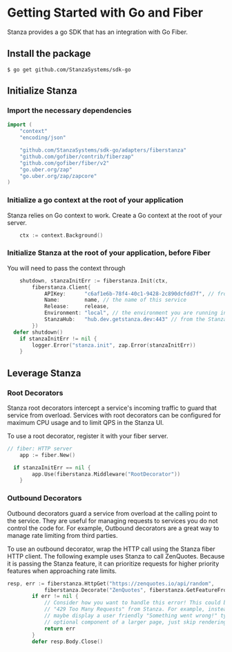 # Getting Started with Go and Fiber

Stanza provides a go SDK that has an integration with Go Fiber. 

## Install the package

```shell
$ go get github.com/StanzaSystems/sdk-go
```

## Initialize Stanza

### Import the necessary dependencies
```go
import (
	"context"
	"encoding/json"

	"github.com/StanzaSystems/sdk-go/adapters/fiberstanza"
	"github.com/gofiber/contrib/fiberzap"
	"github.com/gofiber/fiber/v2"
	"go.uber.org/zap"
	"go.uber.org/zap/zapcore"
)
```
### Initialize a go context at the root of your application
Stanza relies on Go context to work. Create a Go context at the root of your server.

```go
	ctx := context.Background()
```

### Initialize Stanza at the root of your application, before Fiber
You will need to pass the context through
```go
	shutdown, stanzaInitErr := fiberstanza.Init(ctx,
		fiberstanza.Client{
			APIKey:      "c6af1e6b-78f4-40c1-9428-2c890dcfdd7f", // from the Stanza UI
			Name:        name, // the name of this service
			Release:     release,
			Environment: "local", // the environment you are running in 
			StanzaHub:   "hub.dev.getstanza.dev:443" // from the Stanza UI
		})
  defer shutdown()
	if stanzaInitErr != nil {
		logger.Error("stanza.init", zap.Error(stanzaInitErr))
	}
```

## Leverage Stanza

### Root Decorators

Stanza root decorators intercept a service's incoming traffic to guard that service from overload.
Services with root decorators can be configured for maximum CPU usage and to limit QPS in the Stanza UI.

To use a root decorator, register it with your fiber server.

```go
// fiber: HTTP server
	app := fiber.New()

  if stanzaInitErr == nil {
		app.Use(fiberstanza.Middleware("RootDecorator"))
	}

```

### Outbound Decorators
Outbound decorators guard a service from overload at the calling point to the service. They are useful for managing requests to services you do not control the code for.
For example, Outbound decorators are a great way to manage rate limiting from third parties.

To use an outbound decorator, wrap the HTTP call using the Stanza fiber HTTP client. The following example uses Stanza to call ZenQuotes. 
Because it is passing the Stanza feature, it can prioritize requests for higher priority features when approaching rate limits.

```go
resp, err := fiberstanza.HttpGet("https://zenquotes.io/api/random",
			fiberstanza.Decorate("ZenQuotes", fiberstanza.GetFeatureFromContext(c)))
		if err != nil {
			// Consider how you want to handle this error! This could be an error from ZenQuotes or a
			// "429 Too Many Requests" from Stanza. For example, instead of returning the error directly,
			// maybe display a user friendly "Something went wrong!" type of error page. Or if it's an
			// optional component of a larger page, just skip rendering it without returning an error.
			return err
		}
		defer resp.Body.Close()
```